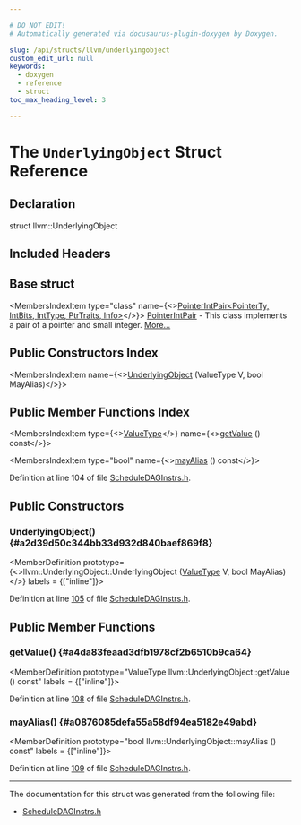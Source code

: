 ```yaml
---

# DO NOT EDIT!
# Automatically generated via docusaurus-plugin-doxygen by Doxygen.

slug: /api/structs/llvm/underlyingobject
custom_edit_url: null
keywords:
  - doxygen
  - reference
  - struct
toc_max_heading_level: 3

---
```





# The `UnderlyingObject` Struct Reference

<DoxygenPage pluginConfig={pluginConfig}>



## Declaration

<CodeBlock>struct llvm::UnderlyingObject</CodeBlock>

## Included Headers

<IncludesList>
<IncludesListItem
  filePath="llvm/CodeGen/ScheduleDAGInstrs.h"
  permalink="/docs/api/files/include/include/llvm/include/llvm/codegen/scheduledaginstrs-h"
  isLocal="true" />
</IncludesList>

## Base struct

<MembersIndex>

<MembersIndexItem
  type="class"
  name={<><a href="/docs/api/classes/llvm/pointerintpair">PointerIntPair&lt;PointerTy, IntBits, IntType, PtrTraits, Info&gt;</a></>}>
<a href="/docs/api/classes/llvm/pointerintpair">PointerIntPair</a> - This class implements a pair of a pointer and small integer. <a href="/docs/api/classes/llvm/pointerintpair/#details">More...</a>
</MembersIndexItem>

</MembersIndex>

## Public Constructors Index

<MembersIndex>

<MembersIndexItem
  name={<><a href="#a2d39d50c344bb33d932d840baef869f8">UnderlyingObject</a> (ValueType V, bool MayAlias)</>}>
</MembersIndexItem>

</MembersIndex>

## Public Member Functions Index

<MembersIndex>

<MembersIndexItem
  type={<><a href="/docs/api/namespaces/llvm/#ad18871060ac1b051c7322cc6ad71e11c">ValueType</a></>}
  name={<><a href="#a4da83feaad3dfb1978cf2b6510b9ca64">getValue</a> () const</>}>
</MembersIndexItem>

<MembersIndexItem
  type="bool"
  name={<><a href="#a0876085defa55a58df94ea5182e49abd">mayAlias</a> () const</>}>
</MembersIndexItem>

</MembersIndex>


Definition at line 104 of file <a href="/docs/api/files/include/include/llvm/include/llvm/codegen/scheduledaginstrs-h">ScheduleDAGInstrs.h</a>.

<SectionDefinition>

## Public Constructors

### UnderlyingObject() {#a2d39d50c344bb33d932d840baef869f8}

<MemberDefinition
  prototype={<>llvm::UnderlyingObject::UnderlyingObject (<a href="/docs/api/namespaces/llvm/#ad18871060ac1b051c7322cc6ad71e11c">ValueType</a> V, bool MayAlias)</>}
  labels = {["inline"]}>

Definition at line <a href="/docs/api/files/include/include/llvm/include/llvm/codegen/scheduledaginstrs-h/#l00105">105</a> of file <a href="/docs/api/files/include/include/llvm/include/llvm/codegen/scheduledaginstrs-h">ScheduleDAGInstrs.h</a>.
</MemberDefinition>

</SectionDefinition>

<SectionDefinition>

## Public Member Functions

### getValue() {#a4da83feaad3dfb1978cf2b6510b9ca64}

<MemberDefinition
  prototype="ValueType llvm::UnderlyingObject::getValue () const"
  labels = {["inline"]}>

Definition at line <a href="/docs/api/files/include/include/llvm/include/llvm/codegen/scheduledaginstrs-h/#l00108">108</a> of file <a href="/docs/api/files/include/include/llvm/include/llvm/codegen/scheduledaginstrs-h">ScheduleDAGInstrs.h</a>.
</MemberDefinition>

### mayAlias() {#a0876085defa55a58df94ea5182e49abd}

<MemberDefinition
  prototype="bool llvm::UnderlyingObject::mayAlias () const"
  labels = {["inline"]}>

Definition at line <a href="/docs/api/files/include/include/llvm/include/llvm/codegen/scheduledaginstrs-h/#l00109">109</a> of file <a href="/docs/api/files/include/include/llvm/include/llvm/codegen/scheduledaginstrs-h">ScheduleDAGInstrs.h</a>.
</MemberDefinition>

</SectionDefinition>

<hr/>

The documentation for this struct was generated from the following file:

<ul>
<li><a href="/docs/api/files/include/include/llvm/include/llvm/codegen/scheduledaginstrs-h">ScheduleDAGInstrs.h</a></li>
</ul>

</DoxygenPage>
